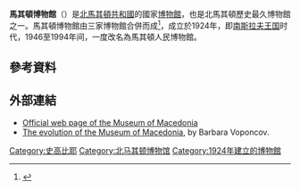 '''馬其頓博物館'''（{{lang-mk|Музеј на Македонија, Muzej na Makedonija}}）是[[北馬其頓共和國|北馬其頓共和國]]的國家[[博物館|博物館]]，也是北馬其頓歷史最久博物館之一。馬其頓博物館由三家博物館合併而成<ref name="evaluation">{{cite journal|last=Voroncov|first=Barbara|title=The evaluation of the Museum of Macedonia in Skopje|location=Skopje, Macedonia|url=http://www.soros.org.mk/dokumenti/Izvestaj+evaluacija+Muzej+na+Makedonija-MAK.pdf|language=mk|deadurl=yes|archiveurl=https://web.archive.org/web/20120308092413/http://www.soros.org.mk/dokumenti/Izvestaj+evaluacija+Muzej+na+Makedonija-MAK.pdf|archivedate=2012-03-08}}</ref>，成立於1924年，即[[南斯拉夫王国|南斯拉夫王国]]时代，1946至1994年间，一度改名為馬其頓人民博物館。

==參考資料==
{{reflist}}
==外部連結==
{{Commons category|Museum of Macedonia}}
*[http://www.musmk.org.mk/ Official web page of the Museum of Macedonia] {{Wayback|url=http://www.musmk.org.mk/ |date=20070904001845 }} {{mk icon}}
*[https://web.archive.org/web/20120308092413/http://www.soros.org.mk/dokumenti/Izvestaj+evaluacija+Muzej+na+Makedonija-MAK.pdf The evolution of the Museum of Macedonia], by Barbara Voponcov. {{mk icon}}
{{coord|42|00|09|N|21|26|09|E|region:MK_type:landmark_source:kolossus-frwiki|display=title}}

[[Category:史高比耶|Category:史高比耶]]
[[Category:北马其顿博物馆|Category:北马其顿博物馆]]
[[Category:1924年建立的博物館|Category:1924年建立的博物館]]